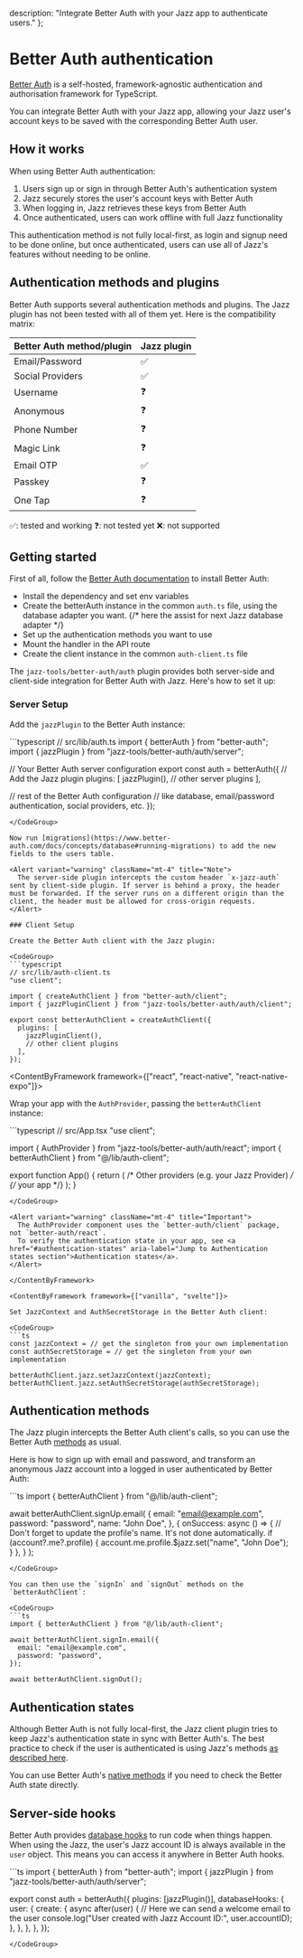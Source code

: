   description: "Integrate Better Auth with your Jazz app to authenticate users."
};

# Better Auth authentication

[Better Auth](https://better-auth.com/) is a self-hosted, framework-agnostic authentication and authorisation framework for TypeScript.

You can integrate Better Auth with your Jazz app, allowing your Jazz user's account keys to be saved with the corresponding Better Auth user.

## How it works

When using Better Auth authentication:
1. Users sign up or sign in through Better Auth's authentication system
2. Jazz securely stores the user's account keys with Better Auth
3. When logging in, Jazz retrieves these keys from Better Auth
4. Once authenticated, users can work offline with full Jazz functionality

This authentication method is not fully local-first, as login and signup need to be done online, but once authenticated, users can use all of Jazz's features without needing to be online.

## Authentication methods and plugins

Better Auth supports several authentication methods and plugins. The Jazz plugin has not been tested with all of them yet. Here is the compatibility matrix:

<table>
  <thead>
    <tr>
      <th>Better Auth method/plugin</th>
      <th>Jazz plugin</th>
    </tr>
  </thead>
  <tbody>
    <tr>
      <td>Email/Password</td>
      <td>✅</td>
    </tr>
    <tr>
      <td>Social Providers</td>
      <td>✅</td>
    </tr>
    <tr>
      <td>Username</td>
      <td>❓</td>
    </tr>
    <tr>
      <td>Anonymous</td>
      <td>❓</td>
    </tr>
    <tr>
      <td>Phone Number</td>
      <td>❓</td>
    </tr>
    <tr>
      <td>Magic Link</td>
      <td>❓</td>
    </tr>
    <tr>
      <td>Email OTP</td>
      <td>✅</td>
    </tr>
    <tr>
      <td>Passkey</td>
      <td>❓</td>
    </tr>
    <tr>
      <td>One Tap</td>
      <td>❓</td>
    </tr>
  </tbody>
</table>

✅: tested and working
❓: not tested yet
❌: not supported

## Getting started

First of all, follow the [Better Auth documentation](https://www.better-auth.com/docs/installation) to install Better Auth:
- Install the dependency and set env variables
- Create the betterAuth instance in the common `auth.ts` file, using the database adapter you want. {/* here the assist for next Jazz database adapter */}
- Set up the authentication methods you want to use
- Mount the handler in the API route
- Create the client instance in the common `auth-client.ts` file

The `jazz-tools/better-auth/auth` plugin provides both server-side and client-side integration for Better Auth with Jazz. Here's how to set it up:

### Server Setup

Add the `jazzPlugin` to the Better Auth instance:

<CodeGroup>
```typescript
// src/lib/auth.ts
import { betterAuth } from "better-auth";
import { jazzPlugin } from "jazz-tools/better-auth/auth/server";

// Your Better Auth server configuration
export const auth = betterAuth({
  // Add the Jazz plugin
  plugins: [
    jazzPlugin(),
    // other server plugins
  ],

  // rest of the Better Auth configuration
  // like database, email/password authentication, social providers, etc.
});
```
</CodeGroup>

Now run [migrations](https://www.better-auth.com/docs/concepts/database#running-migrations) to add the new fields to the users table.

<Alert variant="warning" className="mt-4" title="Note">
  The server-side plugin intercepts the custom header `x-jazz-auth` sent by client-side plugin. If server is behind a proxy, the header must be forwarded. If the server runs on a different origin than the client, the header must be allowed for cross-origin requests.
</Alert>

### Client Setup

Create the Better Auth client with the Jazz plugin:

<CodeGroup>
```typescript
// src/lib/auth-client.ts
"use client";

import { createAuthClient } from "better-auth/client";
import { jazzPluginClient } from "jazz-tools/better-auth/auth/client";

export const betterAuthClient = createAuthClient({
  plugins: [
    jazzPluginClient(),
    // other client plugins
  ],
});
```
</CodeGroup>

<ContentByFramework framework={["react", "react-native", "react-native-expo"]}>

Wrap your app with the `AuthProvider`, passing the `betterAuthClient` instance:

<CodeGroup>
```typescript
// src/App.tsx
"use client";

import { AuthProvider } from "jazz-tools/better-auth/auth/react";
import { betterAuthClient } from "@/lib/auth-client";


export function App() {
  return (
    /* Other providers (e.g. your Jazz Provider) */
    <AuthProvider betterAuthClient={betterAuthClient}>
      {/* your app */}
    </AuthProvider>
  );
}
```
</CodeGroup>

<Alert variant="warning" className="mt-4" title="Important">
  The AuthProvider component uses the `better-auth/client` package, not `better-auth/react`.
  To verify the authentication state in your app, see <a href="#authentication-states" aria-label="Jump to Authentication states section">Authentication states</a>.
</Alert>

</ContentByFramework>

<ContentByFramework framework={["vanilla", "svelte"]}>

Set JazzContext and AuthSecretStorage in the Better Auth client:

<CodeGroup>
```ts
const jazzContext = // get the singleton from your own implementation
const authSecretStorage = // get the singleton from your own implementation

betterAuthClient.jazz.setJazzContext(jazzContext);
betterAuthClient.jazz.setAuthSecretStorage(authSecretStorage);
```
</CodeGroup>

</ContentByFramework>

## Authentication methods

The Jazz plugin intercepts the Better Auth client's calls, so you can use the Better Auth [methods](https://www.better-auth.com/docs/basic-usage) as usual.

Here is how to sign up with email and password, and transform an anonymous Jazz account into a logged in user authenticated by Better Auth:

<CodeGroup>
```ts
import { betterAuthClient } from "@/lib/auth-client";

await betterAuthClient.signUp.email(
  {
    email: "email@example.com",
    password: "password",
    name: "John Doe",
  },
  {
    onSuccess: async () => {
      // Don't forget to update the profile's name. It's not done automatically.
      if (account?.me?.profile) {
        account.me.profile.$jazz.set("name", "John Doe");
      }
    },
  }
);
```
</CodeGroup>

You can then use the `signIn` and `signOut` methods on the `betterAuthClient`:

<CodeGroup>
```ts
import { betterAuthClient } from "@/lib/auth-client";

await betterAuthClient.signIn.email({
  email: "email@example.com",
  password: "password",
});

await betterAuthClient.signOut();
```
</CodeGroup>

## Authentication states

Although Better Auth is not fully local-first, the Jazz client plugin tries to keep Jazz's authentication state in sync with Better Auth's. The best practice to check if the user is authenticated is using Jazz's methods [as described here](./authentication-states#detecting-authentication-state).

You can use Better Auth's [native methods](https://www.better-auth.com/docs/basic-usage#session) if you need to check the Better Auth state directly.


## Server-side hooks

Better Auth provides [database hooks](https://www.better-auth.com/docs/reference/options#databasehooks) to run code when things happen. When using the Jazz, the user's Jazz account ID is always available in the `user` object. This means you can access it anywhere in Better Auth hooks.

<CodeGroup>
```ts
import { betterAuth } from "better-auth";
import { jazzPlugin } from "jazz-tools/better-auth/auth/server";

export const auth = betterAuth({
  plugins: [jazzPlugin()],
  databaseHooks: {
    user: {
      create: {
        async after(user) {
          // Here we can send a welcome email to the user
          console.log("User created with Jazz Account ID:", user.accountID);
        },
      },
    },
  },
});
```
</CodeGroup>